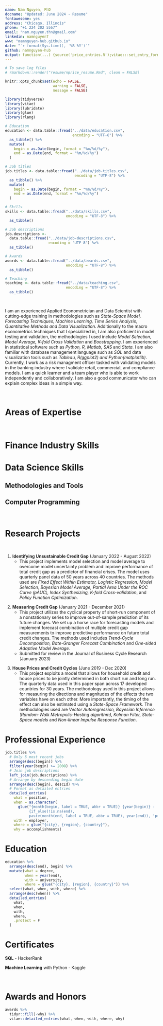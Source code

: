 ```yaml
---
name: Nam Nguyen, PhD
docname: "Updated: June 2024 - Resume"
fontawesome: yes
address: "Chicago, Illinois"
phone: "+1 224 202 5567"
email: "nam.nguyen.thn@gmail.com"
linkedin: namnguyen7
www: "namnguyen-hub.github.io"
date: "`r format(Sys.time(), '%B %Y')`"
github: namnguyen-hub
output: function(...) {source('price_entries.R');vitae:::set_entry_formats(price_entries);vitae::cv_document(..., template = "pricetemplate.tex", citation_package = "biblatex")}
---
```


```r
# To save log files
# rmarkdown::render("resume/nprice_resume.Rmd", clean = FALSE)

knitr::opts_chunk$set(echo = FALSE, 
                      warning = FALSE, 
                      message = FALSE)

library(tidyverse)
library(vitae)
library(lubridate)
library(glue)
library(rlang)
```

```r

# Education
education <- data.table::fread("../data/education.csv",
                               encoding = "UTF-8") %>%
  as_tibble() %>%
  mutate(
    begin = as.Date(begin, format = "%m/%d/%y"),
    end = as.Date(end, format = "%m/%d/%y")
  )

# Job titles
job.titles <- data.table::fread("../data/job-titles.csv",
                                encoding = "UTF-8") %>%
  as_tibble() %>%
  mutate(
    begin = as.Date(begin, format = "%m/%d/%y"),
    end = as.Date(end, format = "%m/%d/%y")
  )

# Skills
skills <- data.table::fread("../data/skills.csv",
                            encoding = "UTF-8") %>%
  as_tibble()

# Job descriptions
job.descriptions <-
  data.table::fread("../data/job-descriptions.csv",
                    encoding = "UTF-8") %>%
  as_tibble()

# Awards
awards <- data.table::fread("../data/awards.csv",
                            encoding = "UTF-8") %>%
  as_tibble()

# Teaching
teaching <- data.table::fread("../data/teaching.csv",
                            encoding = "UTF-8") %>%
  as_tibble()

```


<!--# Professional Profile-->
&nbsp;
&nbsp;

I am an experienced Applied Econometrician and Data Scientist with cutting-edge training in methodologies such as *State-Space Model, Forecasting Techniques, Machine Learning, Time Series Analysis, Quantitative Methods and Data Visualization*. Additionally to the macro econometrics techniques that I specialized in, I am also proficient in model testing and validation, the methodologies I used include *Model Selection, Model Average, K-fold Cross Validation* and *Boostrapping*. I am experienced in statistical software such as *Python, R, Matlab, SAS* and *Stata*. I am also familiar with database management language such as *SQL* and data visualization tools such as *Tableau, R(ggplot2) and Python(matplotlib)*. Currently, I work as a risk managment officer tasked with validating models in the banking industry where I validate retail, commercial, and compliance models. I am a quick learner and a team player who is able to work independently and collaboratively. I am also a good communicator who can explain complex ideas in a simple way.

<!--Currently, I am looking for an full time risk management - model analyst position where I can apply my expertises in the banking industry. -->

&nbsp;

# Areas of Expertise

\begin{tblr}{width=1\textwidth, colspec={X[0.1,l]X[2,l]X[0.1,l]X[2,l]X[0.1,l]X[2,l]X[0.1,l]X[2.5,l]}}
  $\bullet$ & Econometrics & $\bullet$ & Machine Learning & $\bullet$ & Data Analysis & $\bullet$ & Structural Modeling \\
  $\bullet$ & Quantitative Modeling & $\bullet$ & Forecasting & $\bullet$ & Cross-validation & $\bullet$ & Model Validation \\
\end{tblr}

&nbsp;

# Finance Industry Skills
\begin{tblr}{width=1\textwidth, colspec={X[0.1,l]X[2,l]X[6.8,l]}}
  $\bullet$ & Experiece working with financial products: & {\it Performed model validation on retail and commercial products; Developed performance testing for Current Expected Credit Loss (CECL) models for premium finance products} \\
  $\bullet$ & Experience with quantitative modeling in financial industry using financial and economic data: & {\it Validated retail, commercial, and compliance models; Developed quantitative models in R, Matlab, and SAS through training in PhD program} \\
  $\bullet$ & Experience applying model risk management techniques: & {\it Gained this knowledge while performing model validation work} \\
  $\bullet$ & Experience in econometrics and statistics: & {\it Gained through validation work at Wintrust Financial Corporation, independent research, and training in PhD and Master programs} \\
  $\bullet$ & Highly proficient in MS Office application: & {\it Gained through composing documents, writing reports, analyzing data, designing presentations; proficient in Microsoft Word to generate quality validation report using formatting features for advaced layouts in the word documentation processing; Proficient in the Microsoft Excel (Use of Mathematical and solver functions in Excel); Able to prepare quality presentation in Powerpoint} \\
  $\bullet$ & Experience working with changing regulatory environment: & {\it OCC2011-12 Guidance and DFAST/CCAR, etc. Experience with models related to credit risk (Consumer and Commercial), Compliance (BSA/AML), ALLL and regulatory/economic capital}
\end{tblr}

# Data Science Skills
## Methodologies and Tools
\begin{tblr}{width=1\textwidth, colspec={X[0.1,l]X[2,l]X[6.8,l]}}
  $\bullet$ & Time Series: & {\it ARIMA, VAR, Stochastic process, State-space models, Kalman Filter, Forecasting} \\
  $\bullet$ & Machine Learning: & {\it KNN, Neural Networks, LDA, QDA, Random Forest, Bagging, Boosting} \\
  $\bullet$ & Causal Inferences: & {\it A/B Testing, Difference in Difference, Regression Discontinuity, Instrumental Variables} \\
  $\bullet$ & Panel Regression: & {\it Fixed Effects, Random Effects, Quantile Regressions} \\
  $\bullet$ & Bayesian Methods: & {\it Gibbs Sampling, Metropolis-Hasting Algorithm} \\
  $\bullet$ & Resampling Methods: & {\it K-fold Cross-validation, Boostrapping} \\
  $\bullet$ & Model Comparison: & {\it Model Selection (Ridge, Lasso, Elastic Net, Markov Chain Monte Carlo Model Comparison MC3), Model Average (Bates and Granger, Bayesian Model Average)} 
\end{tblr}

## Computer Programming
\begin{tblr}{width=1\textwidth, colspec={X[0.1,l]X[2,l]X[6.8,l]}}
  $\bullet$ & Statistical Tools: & {\it Python (numpy, scikit-learn, tensorflow), R, Matlab, C++, Stata, SAS} \\
  $\bullet$ & Data Management: & {\it Python (Pandas), MySQL, Tableau} \\
  $\bullet$ & Bayesian Analysis Tools: & {\it Dynare, Winbug}\\
  $\bullet$ & Scripting Tools: & {\it Latex, RMarkdown, MS Office} \\
\end{tblr}

&nbsp;

# Research Projects

<!-- \faicon{book} `r bibliography_entries("publications.bib") %>% filter(type == "chapter") %>% summarize(N = n()) %>% pull(N)` book chapters -->

<!-- \faicon{file-text} `r bibliography_entries("publications.bib") %>% filter(type == "article-journal") %>% summarize(N = n()) %>% pull(N)` peer-reviewed journal publications -->

<!-- \faicon{pencil} `r bibliography_entries("publications.bib") %>% filter(type == "paper-conference") %>% summarize(N = n()) %>% pull(N)` thesis papers -->

<!-- \faicon{pencil} `r bibliography_entries("publications.bib") %>% summarize(N = n()) %>% pull(N)` thesis papers -->
<!-- \faicon{floppy-o} `r bibliography_entries("publications.bib") %>% filter(id %in% c("price_radsets_2019", "price_tvdiff_2019", "price_huntfishapp_2019")) %>% summarize(N = n()) %>% pull(N)` open-source software packages -->

<!-- Full List Available on Google Scholar: https://scholar.google.com/citations?hl=en&user=rXaKU0EAAAAJ -->

<!-- ## Open Source Software -->

<!-- ```{r} -->
<!-- bibliography_entries("publications.bib") %>% -->
<!--   filter(id %in% c("price_radsets_2019", "price_tvdiff_2019", "price_huntfishapp_2019")) -->
<!-- ``` -->

<!-- "nguyen_identifying_2022" -->
<!--       "kishor_measuring_2022"-->
<!--       "nguyen_house_2021"-->

&nbsp;

1. **Identifying Unsustainable Credit Gap** (January 2022 - August 2022)
\smallskip
    + This project implements model selection and model average to overcome model uncertainty problem and improve performance of total credit gap as a predictor of financial crises. The model uses quarterly panel data of 50 years across 40 countries. The methods used are *Fixed Effect Within Estimator, Logistic Regression, Model Selection, Bayesian Model Average, Partial Area Under the ROC Curve (pAUC), Index Synthesizing, K-fold Cross-validation*, and *Policy Function Optimization.*

<!--
I utilized model averaging methods to overcome model uncertainty problems when using credit to GDP ratio gaps to predict future systemic financial crises in a discrete binary outcome setting. The panel data consists of 40 countries.

abstract: This paper aims to overcomes model uncertainty in using the credit gap as an early warning indicator (EWI) of systemic financial crises in a binary outcome setting. I propose using model averaging of different credit gap measurements to achieve better averaged model fit and out-of-sample prediction. I also propose a novel, superior criteria to judge the performance of an EWI than the one currently popularly used in the literature. The empirical results showed that the Bayesian averaged model I proposed could synthesize a single credit gap that out-performs any other popularly studied credit gap measurements in terms of an early warning indicator

# Summary. An optional shortened abstract.
summary: Implements model averaging to improve the performance total credit gap as a predictor of financial crises. The model uses quarterly panel data of 50 years across 40 countries. The methods used are Bayesian model average, partial Area under the ROC curve (pAUC), index synthesizing, n-fold cross-validation, and policy function optimization.
-->

\smallskip

2. **Measuring Credit Gap** (January 2021 - December 2021)
\smallskip
    + This project utilizes the cyclical property of short-run component of a nonstationary series to improve out-of-sample prediction of its future changes. We set up a horse race for forecasting models and implement forecast combination of multiple credit gap measurements to improve predictive performance on future total credit changes. The methods used includes *Trend-Cycle Decomposition, Bate-Granger Forecast Combination* and *One-sided Adaptive Model Average.*
    + Submitted for review in the Journal of Business Cycle Research (January 2023)

<!--
abstract: This paper proposes a new method to measure the credit gap - (deviation of credit-to-GDP ratio from its long-run trend) based on its out-of-sample forecast performance. I decompose the total credit-GDP ratio series into short-run deviations and long-run trends using many relevant and popularly practiced methods. I then combine the cycles to construct a singular cyclical series with the highest predictive power on out- of-sample forecasts. The empirical results suggest that by using forecast error weighted average combination, we can produce a measurement of credit gaps that provides superior performance as an early indicator of turning points.

# Summary. An optional shortened abstract.
summary: Decomposes Credit series into long-run and short-run components. We use the cyclical property of the short-run component to improve out-of-sample prediction of the total credit series. The methods we used includes the Bate-Granger forecast combination, one-sided adaptive average.

Decomposes Credit series into long-run and short-run components. We use the cyclical property of the short-run component to improve out-of-sample prediction of the total credit series. The methods we used includes Unobserved Component Model, Bate-Granger forecast combination, one-sided adaptive model average. 
-->

\smallskip

3. **House Prices and Credit Cycles** (June 2019 - Dec 2020)
\smallskip
    + This project exploits a model that allows for household credit and house prices to be jointly determined in both short run and long run. The quarterly data used in this paper span across 17 developed countries for 30 years. The methodology used in this project allows for measuring the directions and magnitudes of the effects the two variables have on each other. More importantly, the timing of the effect can also be estimated using a *State-Space Framework*. The methodologies used are *Vector Autoregression, Bayesian Inference (Random-Walk Metropolis-Hasting algorithm), Kalman Filter, State-Space models* and *Non-linear Impulse Response Function*.

<!--    
    I estimated a causal state-space model to examine the dynamic relationship between housing prices (asset prices) and household credit time series data
     both in the long-run and short-run.

abstract: This paper exploits a model that allows for household credit and house prices to be jointly determined in both short run and long run. The methodology I use in this chapter allows for measuring the directions and magnitudes of the effects the two variables have on each other. More importantly, the timing of the effect can also be estimated using a state-space framework. The model empirical result suggests that, in the short run, a positive shock to house prices is associated with a future increase in household credit above its long-run trend. This result is robust in multiple structural specifications of the trend-cycle decomposition methods.

# Summary. An optional shortened abstract.
summary: Estimation of causal structural models regarding Housing Price and Housing Credit using Bayesian Inference, Random-Walk Metropolis-Hasting, Kalman Filters, State-Space models techniques.

Estimation of causal structural models regarding Housing Price and Housing Credit using Bayesian Inference, Random-Walk Metropolis-Hasting, Kalman Filters, State-Space models techniques
-->

<!--
# Data Science Skills
&nbsp;

**Programming Languages:**

$\bullet$ Python (numpy, pytorch, scikit-learn, pandas, matplotlib, seaborn, tensorflow) $\bullet$ SQL $\bullet$ Matlab $\bullet$ C++ $\bullet$ Stata $\bullet$ SAS $\bullet$ Tableau

$\bullet$ R (dplyr, zoo, caret, vars, plm, xts, forecast, knitr, reshape2, janitor, pROC) 

**Statistics:** machine learning $\bullet$ neural network $\bullet$ Bayesian inference $\bullet$ quantitative methods $\bullet$ panel data analysis $\bullet$ time series models $\bullet$ cross-validation $\bullet$ uncertainty quantification $\bullet$ forecasting models

**Software Development:** source control (Git)

**Numerical Methods:** optimization (stochastic, multi-start) $\bullet$ differential equations

**Communication:** presentations $\bullet$ data analysis reports (Rmarkdown, Jupyter) $\bullet$ data visualization (ggplot2)
-->
<!-- ```{r} -->
<!-- skills_formatted <- skills %>% -->
<!--   mutate(skill = if_else(is.na(details)|details=="", glue("{skill}"), glue("{skill} ({details})"))) %>% -->
<!--   group_by(group) %>% -->
<!--   summarize(skills = glue_collapse(skill, sep = " $\\bullet$ ")) -->
<!-- ``` -->

<!-- ```{r, results='asis', width = 40000} -->
<!-- for (group in skills_formatted$group) { -->
<!--   cat( -->
<!--     glue("\\textbf{<<tools::toTitleCase(group)>>}:", .open = "<<", .close = ">>"), -->
<!--     filter(skills_formatted, group == !!group)$skills, -->
<!--     "\n\n\n" -->
<!--   ) -->
<!-- } -->
<!-- ``` -->

# Professional Experience

```r
job.titles %>% 
  # Only 5 most recent jobs
  arrange(desc(begin)) %>% 
  filter(year(begin) >= 2008) %>%
  # Join job descriptions
  left_join(job.descriptions) %>% 
  # Arrange by descending begin date
  arrange(desc(begin), descId) %>% 
  # Format as detailed entries
  detailed_entries(
    what = position,
    when = as.character(
      glue("{month(begin, label = TRUE, abbr = TRUE)} {year(begin)} - 
           {if_else(!is.na(end), 
           paste(month(end, label = TRUE, abbr = TRUE), year(end)), 'present')}")),
    with = employer,
    where = glue("{city}, {region}, {country}"),
    why = accomplishments)
```
<!--
# Teaching Experience

**Instructor:** Principles of Macroeconomics x6 $\bullet$ Principles of Microeconomics x2 $\bullet$  Introduction to Economics

**Teaching Assistant:** Intermediate Microeconomics $\bullet$ Principles of Macroeconomics x3 $\bullet$ Principles of Microeconomics x3

&nbsp;
-->
# Education
```r

education %>%
  arrange(desc(end), begin) %>%
  mutate(what = degree,
         when = year(end),
         with = university,
         where = glue("{city}, {region}, {country}")) %>% 
  select(what, when, with, where) %>% 
  arrange(desc(when)) %>% 
  detailed_entries(
    what,
    when,
    with,
    where,
    .protect = F
  )

```



# Certificates
**SQL** -  HackerRank

**Machine Learning** with Python - Kaggle

&nbsp;


<!--
# Research Interests
**Primary:**   Applied Macroeconomics $\bullet$ Housing and Financial Markets $\bullet$ Forecasting

**Secondary:** Bayesian Econometrics $\bullet$ State-space models $\bullet$ Optimization
-->




<!--
# Selected Course Projects
$\bullet$ Logistic regression, random forest, feature selection, cross validation, parameter tuning and prediction on big datasets 

$\bullet$ Implemented recurrent neural network with Keras $\bullet$ Data structures & algorithms in Python 
&nbsp;
-->

<!--
# Memberships
American Economic Association

Midwest Economic Association

National Association for Business Economics

&nbsp;
-->

# Awards and Honors
```r
awards %>%
  tidyr::fill(-why) %>%
  vitae::detailed_entries(what, when, with, where, why)
```

<!--
# References

Provided upon request
-->

<!-- \fancyfoot[LO,LE]{\footnotesize This resume was generated on `r Sys.time()` using vitae R package and custom LaTeX template (\href{https://github.com/natbprice/cv}{github.com/natbprice/cv})} -->

